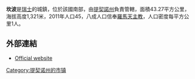 '''坎波'''是[[瑞士|瑞士]]的城鎮，位於該國南部，由[[提契諾州|提契諾州]]負責管轄，面積43.27平方公里，海拔高度1,321米，2011年人口45，八成人口信奉[[羅馬天主教|羅馬天主教]]，人口密度每平方公里1人。

==外部連結==
* [http://www.campo.ch Official website]{{Wayback|url=http://www.campo.ch/ |date=20200319122942 }} {{it icon}}

{{Authority control}}
{{Switzerland-geo-stub}}
[[Category:提契诺州的市镇|Category:提契诺州的市镇]]